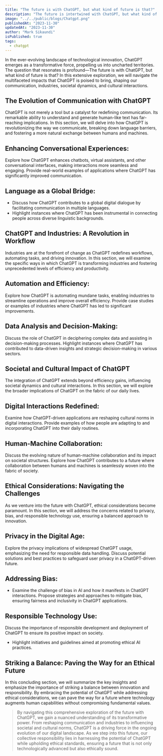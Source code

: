 ```yaml
---
title: "The future is with ChatGPT, but what kind of future is that?"
description: "The future is intertwined with ChatGPT, but what kind of future does it hold? Explore the transformative impact of ChatGPT on communication, industries, and society."
image: "../../public/blogs/Chatgpt.png"
publishedAt: "2023-11-30"
updatedAt: "2023-11-30"
author: "Mark Sikaundi"
isPublished: true
tags:
  - chatgpt
---
```


In the ever-evolving landscape of technological innovation, ChatGPT emerges as a transformative force, propelling us into uncharted territories. The question that resonates is profound—The future is with ChatGPT, but what kind of future is that? In this extensive exploration, we will navigate the multifaceted impacts that ChatGPT is poised to bring, shaping our communication, industries, societal dynamics, and cultural interactions.

## The Evolution of Communication with ChatGPT

ChatGPT is not merely a tool but a catalyst for redefining communication. Its remarkable ability to understand and generate human-like text has far-reaching implications. In this section, we will delve into how ChatGPT is revolutionizing the way we communicate, breaking down language barriers, and fostering a more natural exchange between humans and machines.

## Enhancing Conversational Experiences:

Explore how ChatGPT enhances chatbots, virtual assistants, and other conversational interfaces, making interactions more seamless and engaging.
Provide real-world examples of applications where ChatGPT has significantly improved communication.

## Language as a Global Bridge:

- Discuss how ChatGPT contributes to a global digital dialogue by facilitating communication in multiple languages.
- Highlight instances where ChatGPT has been instrumental in connecting people across diverse linguistic backgrounds.

## ChatGPT and Industries: A Revolution in Workflow

Industries are at the forefront of change as ChatGPT redefines workflows, automating tasks, and driving innovation. In this section, we will examine the specific ways in which ChatGPT is transforming industries and fostering unprecedented levels of efficiency and productivity.

## Automation and Efficiency:

Explore how ChatGPT is automating mundane tasks, enabling industries to streamline operations and improve overall efficiency.
Provide case studies or examples of industries where ChatGPT has led to significant improvements.

## Data Analysis and Decision-Making:

Discuss the role of ChatGPT in deciphering complex data and assisting in decision-making processes.
Highlight instances where ChatGPT has contributed to data-driven insights and strategic decision-making in various sectors.

## Societal and Cultural Impact of ChatGPT

The integration of ChatGPT extends beyond efficiency gains, influencing societal dynamics and cultural interactions. In this section, we will explore the broader implications of ChatGPT on the fabric of our daily lives.

## Digital Interactions Redefined:

Examine how ChatGPT-driven applications are reshaping cultural norms in digital interactions.
Provide examples of how people are adapting to and incorporating ChatGPT into their daily routines.

## Human-Machine Collaboration:

Discuss the evolving nature of human-machine collaboration and its impact on societal structures.
Explore how ChatGPT contributes to a future where collaboration between humans and machines is seamlessly woven into the fabric of society.

## Ethical Considerations: Navigating the Challenges

As we venture into the future with ChatGPT, ethical considerations become paramount. In this section, we will address the concerns related to privacy, bias, and responsible technology use, ensuring a balanced approach to innovation.

## Privacy in the Digital Age:

Explore the privacy implications of widespread ChatGPT usage, emphasizing the need for responsible data handling.
Discuss potential solutions and best practices to safeguard user privacy in a ChatGPT-driven future.

## Addressing Bias:

- Examine the challenge of bias in AI and how it manifests in ChatGPT interactions.
  Propose strategies and approaches to mitigate bias, ensuring fairness and inclusivity in ChatGPT applications.

## Responsible Technology Use:

Discuss the importance of responsible development and deployment of ChatGPT to ensure its positive impact on society.

- Highlight initiatives and guidelines aimed at promoting ethical AI practices.

## Striking a Balance: Paving the Way for an Ethical Future

In this concluding section, we will summarize the key insights and emphasize the importance of striking a balance between innovation and responsibility. By embracing the potential of ChatGPT while addressing ethical considerations, we can pave the way for a future where technology augments human capabilities without compromising fundamental values.

> By navigating this comprehensive exploration of the future with ChatGPT, we gain a nuanced understanding of its transformative power. From reshaping communication and industries to influencing societal and cultural norms, ChatGPT is a driving force in the ongoing evolution of our digital landscape. As we step into this future, our collective responsibility lies in harnessing the potential of ChatGPT while upholding ethical standards, ensuring a future that is not only technologically advanced but also ethically sound.
